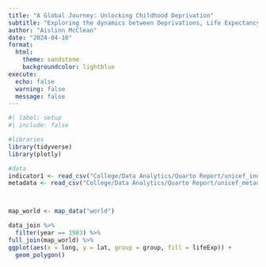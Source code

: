---
title: "A Global Journey: Unlocking Childhood Deprivation"
subtitle: "Exploring the dynamics between Deprivations, Life Expectancy, GDP and Populations across the years"
author: "Aislinn McClean"
date: "2024-04-10"
format: 
  html:
    theme: sandstone
    backgroundcolor: lightblue
execute:
  echo: false
  warning: false
  message: false
---
```{r} 
#| label: setup
#| include: false

#libraries
library(tidyverse)
library(plotly)

#data
indicator1 <- read_csv("College/Data Analytics/Quarto Report/unicef_indicator_1 (2).csv")
metadata <- read_csv("College/Data Analytics/Quarto Report/unicef_metadata (2).csv")




```

```{r}
map_world <- map_data("world")

data_join %>%
  filter(year == 1983) %>%
full_join(map_world) %>% 
ggplot(aes(x = long, y = lat, group = group, fill = lifeExp)) +
  geom_polygon()

```

